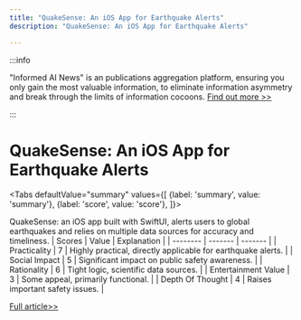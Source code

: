 ```yaml
---
title: "QuakeSense: An iOS App for Earthquake Alerts"
description: "QuakeSense: An iOS App for Earthquake Alerts"

---
```



:::info

"Informed AI News" is an publications aggregation platform, ensuring you only gain the most valuable information, to eliminate information asymmetry and break through the limits of information cocoons.  [Find out more >>](/)

:::

# QuakeSense: An iOS App for Earthquake Alerts


<Tabs
	defaultValue="summary"
	values={[
	{label: 'summary', value: 'summary'},
	{label: 'score', value: 'score'},
]}>
<TabItem value="summary">


QuakeSense: an iOS app built with SwiftUI, alerts users to global earthquakes and relies on multiple data sources for accuracy and timeliness.
</TabItem>
<TabItem value="score">
	| Scores     | Value   | Explanation |
	| -------- | ------- | ------- |
	| Practicality  | 7    | Highly practical, directly applicable for earthquake alerts.    |
	| Social Impact | 5     | Significant impact on public safety awareness.    |
	| Rationality    | 6    | Tight logic, scientific data sources.    |
	| Entertainment Value    | 3    | Some appeal, primarily functional.    |
	| Depth Of Thought    | 4    | Raises important safety issues.    |
</TabItem>
</Tabs>

[Full article>>](https://www.producthunt.com/posts/quakesense)
